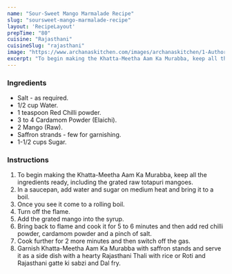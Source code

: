 ---
name: "Sour-Sweet Mango Marmalade Recipe"
slug: "soursweet-mango-marmalade-recipe"
layout: 'RecipeLayout'
prepTime: "80"
cuisine: "Rajasthani"
cuisineSlug: "rajasthani"
image: "https://www.archanaskitchen.com/images/archanaskitchen/1-Author/Pooja_Thakur/Aam_Ka_Murabba.jpg"
excerpt: "To begin making the Khatta-Meetha Aam Ka Murabba, keep all the ingredients ready, including the grated raw totapuri mangoes"
---

### Ingredients

- Salt - as required.
- 1/2 cup Water.
- 1 teaspoon Red Chilli powder.
- 3 to 4 Cardamom Powder (Elaichi).
- 2 Mango (Raw).
- Saffron strands - few for garnishing.
- 1-1/2 cups Sugar.

### Instructions

1. To begin making the Khatta-Meetha Aam Ka Murabba, keep all the ingredients ready, including the grated raw totapuri mangoes.
1. In a saucepan, add water and sugar on medium heat and bring it to a boil.
1. Once you see it come to a rolling boil.
1. Turn off the flame.
1.  Add the grated mango into the syrup.
1. Bring back to flame and cook it for 5 to 6 minutes and then add red chilli powder, cardamom powder and a pinch of salt.
1. Cook further for 2 more minutes and then switch off the gas.
1. Garnish Khatta-Meetha Aam Ka Murabba with saffron stands and serve it as a side dish with a hearty Rajasthani Thali with rice or Roti and Rajasthani gatte ki sabzi and Dal fry.
